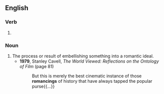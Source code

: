 ==English==

===Verb===
{{head|en|present participle}}

# {{present participle of|romance|lang=en|nocat=1}}

===Noun===
{{en-noun}}

# The process or result of embellishing something into a romantic ideal.
#* '''1979''', Stanley Cavell, ''The World Viewed: Reflections on the Ontology of Film'' (page 81)
#*: But this is merely the best cinematic instance of those '''romancings''' of history that have always tapped the popular purse{{...}}